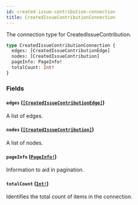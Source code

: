 ```yaml
---
id: created-issue-contribution-connection
title: CreatedIssueContributionConnection
---
```


The connection type for CreatedIssueContribution.

```graphql
type CreatedIssueContributionConnection {
  edges: [CreatedIssueContributionEdge]
  nodes: [CreatedIssueContribution]
  pageInfo: PageInfo!
  totalCount: Int!
}
```

### Fields

#### `edges` ([`[CreatedIssueContributionEdge]`](/docs/api/objects/created-issue-contribution-edge))

A list of edges.

#### `nodes` ([`[CreatedIssueContribution]`](/docs/api/objects/created-issue-contribution))

A list of nodes.

#### `pageInfo` ([`PageInfo!`](/docs/api/objects/page-info))

Information to aid in pagination.

#### `totalCount` ([`Int!`](/docs/api/scalars/int))

Identifies the total count of items in the connection.
